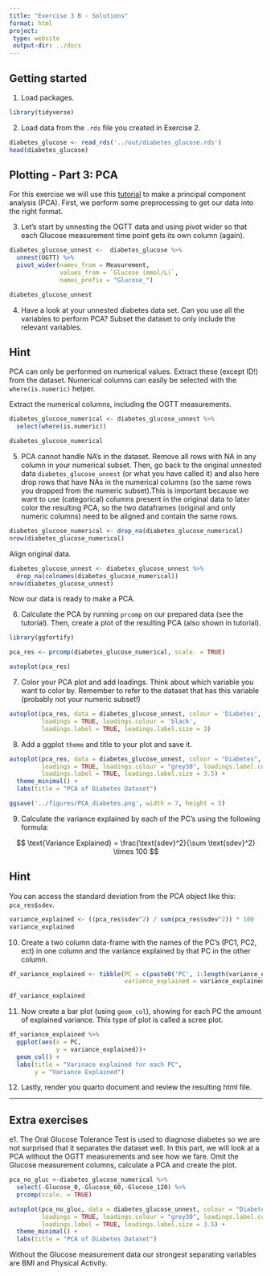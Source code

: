 ```yaml
---
title: "Exercise 3 B - Solutions"
format: html
project:
 type: website
 output-dir: ../docs
---
```


## Getting started 

1. Load packages. 

```r
library(tidyverse)
```

2. Load data from the `.rds` file you created in Exercise 2.

```r
diabetes_glucose <- read_rds('../out/diabetes_glucose.rds')
head(diabetes_glucose)
```

## Plotting - Part 3: PCA 

For this exercise we will use this [tutorial](https://cran.r-project.org/web/packages/ggfortify/vignettes/plot_pca.html) to make a principal component analysis (PCA). First, we perform some preprocessing to get our data into the right format. 

3. Let's start by unnesting the OGTT data and using pivot wider so that each Glucose measurement time point gets its own column (again). 

```r
diabetes_glucose_unnest <-  diabetes_glucose %>% 
  unnest(OGTT) %>% 
  pivot_wider(names_from = Measurement, 
              values_from = `Glucose (mmol/L)`, 
              names_prefix = "Glucose_")

diabetes_glucose_unnest
```

4. Have a look at your unnested diabetes data set. Can you use all the variables to perform PCA? Subset the dataset to only include the relevant variables.

::: {.callout-tip collapse="true"}
## Hint
PCA can only be performed on numerical values. Extract these (except ID!) from the dataset. 
Numerical columns can easily be selected with the `where(is.numeric)` helper.
:::


Extract the numerical columns, including the OGTT measurements. 

```r
diabetes_glucose_numerical <- diabetes_glucose_unnest %>%
  select(where(is.numeric))

diabetes_glucose_numerical
```


5. PCA cannot handle NA's in the dataset. Remove all rows with NA in any column in your numerical subset. 
Then, go back to the original unnested data `diabetes_glucose_unnest` (or what you have called it) and also here drop rows that have NAs in the numerical columns (so the same rows you dropped from the numeric subset).This is important because we want to use (categorical) columns present in the original data to later color the resulting PCA, so the two dataframes (original and only numeric columns) need to be aligned and contain the same rows.


```r
diabetes_glucose_numerical <- drop_na(diabetes_glucose_numerical)
nrow(diabetes_glucose_numerical)
```

Align original data.

```r
diabetes_glucose_unnest <- diabetes_glucose_unnest %>%
  drop_na(colnames(diabetes_glucose_numerical))
nrow(diabetes_glucose_unnest)
```

Now our data is ready to make a PCA.

6. Calculate the PCA by running `prcomp` on our prepared data (see the tutorial). Then, create a plot of the resulting PCA (also shown in tutorial).

```r
library(ggfortify)

pca_res <- prcomp(diabetes_glucose_numerical, scale. = TRUE)

autoplot(pca_res)
```

7. Color your PCA plot and add loadings. Think about which variable you want to color by. Remember to refer to the dataset that has this variable (probably not your numeric subset!)

```r
autoplot(pca_res, data = diabetes_glucose_unnest, colour = 'Diabetes',
         loadings = TRUE, loadings.colour = 'black',
         loadings.label = TRUE, loadings.label.size = 3)
```

8. Add a ggplot `theme` and title to your plot and save it. 


```r
autoplot(pca_res, data = diabetes_glucose_unnest, colour = "Diabetes",
         loadings = TRUE, loadings.colour = "grey30", loadings.label.colour = "black",
         loadings.label = TRUE, loadings.label.size = 3.5) + 
  theme_minimal() + 
  labs(title = "PCA of Diabetes Dataset")

ggsave('../figures/PCA_diabetes.png', width = 7, height = 5)
```

9. Calculate the variance explained by each of the PC's using the following formula:

$$
\text{Variance Explained} = \frac{\text{sdev}^2}{\sum \text{sdev}^2} \times 100
$$

::: {.callout-tip collapse="true"}
## Hint

You can access the standard deviation from the PCA object like this: `pca_res$sdev`. 

:::

```r
variance_explained <- ((pca_res$sdev^2) / sum(pca_res$sdev^2)) * 100
variance_explained
```

10. Create a two column data-frame with the names of the PC's (PC1, PC2, ect) in one column and the variance explained by that PC in the other column. 

```r
df_variance_explained <- tibble(PC = c(paste0('PC', 1:length(variance_explained))),
                                variance_explained = variance_explained)

df_variance_explained
```

11. Now create a bar plot (using `geom_col`), showing for each PC the amount of explained variance. This type of plot is called a scree plot.  


```r
df_variance_explained %>% 
  ggplot(aes(x = PC, 
             y = variance_explained))+ 
  geom_col() + 
  labs(title = "Varinace explained for each PC", 
       y = "Variance Explained")
```

12. Lastly, render you quarto document and review the resulting html file.

---------------------------

## Extra exercises

e1. The Oral Glucose Tolerance Test is used to diagnose diabetes so we are not surprised that it separates the dataset well. In this part, we will look at a PCA without the OGTT measurements and see how we fare. Omit the Glucose measurement columns, calculate a PCA and create the plot.

```r
pca_no_gluc <-diabetes_glucose_numerical %>%
  select(-Glucose_0,-Glucose_60,-Glucose_120) %>%
  prcomp(scale. = TRUE)

```


```r
autoplot(pca_no_gluc, data = diabetes_glucose_unnest, colour = "Diabetes",
         loadings = TRUE, loadings.colour = "grey30", loadings.label.colour = "black",
         loadings.label = TRUE, loadings.label.size = 3.5) + 
  theme_minimal() + 
  labs(title = "PCA of Diabetes Dataset")
```

Without the Glucose measurement data our strongest separating variables are BMI and Physical Activity.


